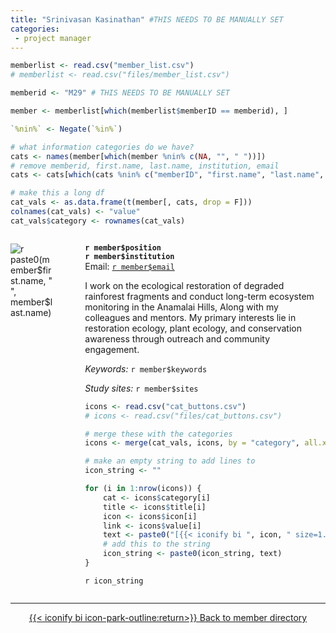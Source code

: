 ```yaml
---
title: "Srinivasan Kasinathan" #THIS NEEDS TO BE MANUALLY SET
categories: 
 - project manager
---
```


```r
memberlist <- read.csv("member_list.csv")
# memberlist <- read.csv("files/member_list.csv")

memberid <- "M29" # THIS NEEDS TO BE MANUALLY SET

member <- memberlist[which(memberlist$memberID == memberid), ]

`%nin%` <- Negate(`%in%`)

# what information categories do we have?
cats <- names(member[which(member %nin% c(NA, "", " "))])
# remove memberid, first.name, last.name, institution, email
cats <- cats[which(cats %nin% c("memberID", "first.name", "last.name", "institution", "email", "position", "keywords", "sites", "career.stage", "inventree.role"))]

# make this a long df
cat_vals <- as.data.frame(t(member[, cats, drop = F]))
colnames(cat_vals) <- "value"
cat_vals$category <- rownames(cat_vals)
```

::::{.columns}
:::{.column style="padding-right: 30px;"}
![`r paste0(member$first.name, " ", member$last.name)`](`r paste0("member_profiles/", memberid,".jpg")`){.circular-photo}
<br>
<!-- [{{< iconify bi mdi:email size=1.1em >}} testmember@fakeuniversity.edu](mailto:testmember@fakeuniversity.edu){.btn .btn-outline-primary}  -->
:::
:::{.column}
**`r member$position`**\
**`r member$institution`**\
Email: [`r member$email`](mailto:`r member$email`)

I work on the ecological restoration of degraded rainforest fragments and conduct long-term ecosystem monitoring in the Anamalai Hills, Along with my colleagues and mentors. My primary interests lie in restoration ecology, plant ecology, and conservation awareness through outreach and community engagement.

*Keywords:* `r member$keywords`

*Study sites:* `r member$sites`

```r
icons <- read.csv("cat_buttons.csv")
# icons <- read.csv("files/cat_buttons.csv")

# merge these with the categories
icons <- merge(cat_vals, icons, by = "category", all.x = T)

# make an empty string to add lines to
icon_string <- ""

for (i in 1:nrow(icons)) {
    cat <- icons$category[i]
    title <- icons$title[i]
    icon <- icons$icon[i]
    link <- icons$value[i]
    text <- paste0("[{{< iconify bi ", icon, " size=1.1em title='", title, "' >}} ", title, "](", link, "){.btn .btn-outline-primary}  ")
    # add this to the string
    icon_string <- paste0(icon_string, text)
}
```

`r icon_string`
:::
:::

------------------------------------------------------------------------

::: {style="text-align: center;"}
[{{< iconify bi icon-park-outline:return>}} Back to member directory](../index.qmd)
:::


